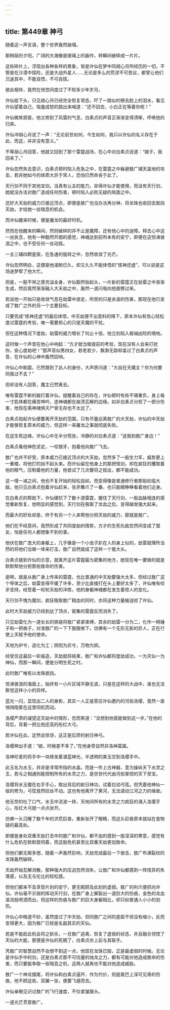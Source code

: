 ```yaml
---
---
---
```

title: 第449章 神弓
---





随着这一声言语，整个世界轰然崩塌。

那绚丽的夕阳，广阔的大海像是玻璃上的画作，转瞬间破碎成一片片。

这些碎片上，浮现出各种各样的景象，皆是许仙在梦中同胡心月所经历的一切，不管是在沙漠中探险，还是大战外星人……无论是多么的荒谬不可思议，都曾让他们沉迷其中，不能自悟，不可自拔。

彼此相伴，竟然在恍惚间度过了不知多少年岁月。

许仙低下头，只见胡心月已经完全恢复常态，吓了一跳似的擦去脸上的泪水，看见许仙望着自己，恼羞成怒的跳出来喊道：“还不回去，小白正在等着你呢！”

许仙微笑颔首，他又修到了风雷的气息，白素贞的声音正渐渐变得清晰，呼唤他的归来。

许仙冲胡心月说了一声：“无论前世如何，今生如何，我只以许仙的名义存在于此，而这，并非没有意义。”

不等胡心月回答，他就又回到了那个雷霆战场，在心中对白素贞说道：“娘子，我回来了。”

许仙忽然失去意识，白素贞顿时陷入危急之中，在雷霆之中躲避敖广铺天盖地的攻击，若非她如今的体质大异于常人，恐怕已然命丧于此了。

天行剑不同于其他宝剑，当真有认主的能力，非得许仙才能使用，而没有天行剑，她就没办法对敖广造成任何伤害，顿时陷入必败无疑的局面之中。

还好大天劫的威力已接近顶点，即便是敖广也没办法再分神，将龙珠也收回去抵挡天劫，才给她一丝喘息的机会。

而许仙醒来时候，便是屠龙的最好时机。

然而在他醒来的瞬间，然则破碎的并不止是魔障，还有他心中的迷障。释去心中这一丝执念，他有一种豁然开朗的感觉，神魂达到前所未有的安宁，即便在这惊涛骇浪之中，也不受任何一丝动摇。

一主三辅四颗星辰，在急速的旋转之中，忽然收敛了光芒。

许仙忽然明白，这便是他渴盼已久，却又久久不能体悟的“炼神还虚”，可以说是这场迷梦帮了他大忙。

但是，一股不祥之感充溢全身，许仙豁然抬起头，一片新的雷霆正在劫雷之中渐渐生成，然后竟然渐渐融入大天劫之中，轰然一道闪电向他直劈过来。

若说他一开始只是收敛气息在劫雷中游走，所受的只是余波的伤害，那现在他已变成了敖广之外的另一个主要目标。

只要完成“炼神还虚”的最后体悟，中天劫便不出意料的降下，原本许仙有信心轻松度过雷霆的考验，唯一需要担心的只是天魔的干扰。

但在这种情况下度劫，劫雷的威力增长了何止十倍，他立刻陷入极端凶险的境地。

这时候一个声音在他心中响起：“方才就当做提前的考验，现在没有人会来打扰你，安心度劫吧！”那声音似男四女，若老若少，飘渺无踪却盖过了白素贞的声音，在许仙的心神中轰然回响。

许仙心中剧震，已然猜到了此人的身份，大声质问道：“大自在天魔主？你为何要同我过不去？”

但却没有人回答，魔主已然离去。

唯有雷霆不断的敲打着许仙，提醒着自己的存在，许仙顿时有些不堪重负，身上每一寸肌体都在痛苦呻吟，连神魂都在崩溃瓦解的边缘。如非白素贞分担了一部分伤害，他现在离神魂俱灭尸骨无存也不太远了。

白素贞抱起许仙便要离开天劫的范围，只有尽量远离敖广的大天劫，许仙的中天劫才能够恢复原本的威力，但这样一来屠龙之事就彻底失败。

在这生死边缘，许仙心中无半分慌张，冷静的对白素贞道：“送我到敖广身边！”

白素贞看他神色坚定，一咬银牙，抱着他向敖广飞去。

敖广也并不好受，原本威力已接近顶点的大天劫，忽然多了一股生力军，威势更上一重楼，将他打的抬不起头来。而许仙留在他身上的那把怪剑，却在疯狂的攫取着他的精气，压制着他的力量，他尝试了几次要将之拔出，都不能成功。

这一增一减之间，他也不复开始的轻松自如，而变得像是普通修行者那般如临大敌，他只见白素贞抱着许仙赶来，张牙舞爪了一番，也只能眼睁睁看着他们近身。

在白素贞的帮助下，许仙硬抗下了数十道雷霆，握住了天行剑，一股血脉相连的感觉重新恢复，他明显的感觉到，天行剑在吸取了龙血之后，变得越发强大起来。

而最大的好处却是，终于有另一个人来帮他分担天劫的威力，那就是敖广。

他们在不经意间，竟然形成了共同度劫的情势，方才的生死仇敌忽然间变成了盟友，怕是任何人都想象不到的事。

他伏在敖广庞大的身躯上，几乎像是一个小虫子趴在人的身上似的，劫雷就理所当然的将他们当做一体来打击，敖广自然就成了这样一个冤大头。

白素贞接到许仙的示意，就离开这片雷霆最为密集的地方，她现在唯一要做的就是默默帮他分担那些致命的伤害。

是啊，就是从敖广身上传来的雷霆，也比普通的中天劫要强大太多，但经过敖广这个导体之后，劫雷变得平缓了许多，至少比直接打在头上要好太多了，许仙唯有咬牙坚持，经受着一轮轮天劫的淬炼，他的身躯神魂都在发生着惊人的变化。

天行剑不愧为魔剑，疯狂吸取敖广精血的同时，亦将这种力量输送给了许仙。

此时大天劫威力已经到达了顶点，密集的雷霆反而消失了。

只见劫雷化为一道长长的铁链将敖广紧紧束缚，其余的劫雷一分为二，化作一柄锤子和一把凿子，对准敖广的一下下狠狠凿下，仿佛有一个无形无影的巨人，正在行使上天赋予他的使命。

天地为炉兮，造化为工；阴阳为灰兮，万物为铜。

经受住这最后一轮锻造，天劫就将结束，敖广和许仙都将度劫成功，一为天仙一为神仙，而那一瞬间，便是分明生死之时。

此时敖广唯有以龙珠抵挡。

惊涛骇浪的海面上，始终有一小片区域平静无波，只是在这样的大战中，谁也无法察觉这样小小的异样。

蓝光一闪，显现出二人的身影，其实一人正是答应许仙邀约的河伯洛缨，竟然一直悄悄隐匿在这里伺机而动。

洛缨严肃的凝望这天劫中的情形，忽而笑道：“没想到他竟能做到这一步。”在他的背后，背着一把比他还高的彤红大弓。

若许仙在此，定然会惊讶，这正是后羿的射日神弓。

洛缨伸出手道：“娘，时候差不多了。”在他身旁自然非洛神莫属。

洛神珍爱的将手中一块焕发着湛蓝神光，半透明的美玉交到洛缨手中。

此玉名为水玉，并非是寻常所指的水晶，而是一件上古神器，意为操纵天下水灵之玉，若与之相通则能控制所有的水灵之力，是世世代代由河伯掌控的天下至宝。

洛缨将水玉握在右手手心，取出背后的射日神功，试着拉动弓弦。但凭着他神仙一级的修为，弓弦竟然纹丝不动。这也有他离开了黄河，无法调动江河之力的缘故。

他无奈的吐了口气，水玉中流波一转，天地间所有的水灵之力疯狂的涌入洛缨手心，彤红大弓就一点点张开。

仿佛一头沉睡了数千年的洪荒巨兽，重新张开了眼睛，而这头巨兽原本就站在食物链的最高处。

即便是身处双重天劫打击中的敖广和许仙，都不由的感到一股深深的寒意，感觉有什么危机在默默窥伺着，而这股危机甚至比双重天劫更加致命。

但他们都无暇多想，随着一声轰然巨响，天劫完成最后一下凿击，敖广布满裂纹的龙珠轰然破碎。

天劫开始瓦解消散，那种强大的压迫忽然消失，让敖广和许仙都感到一阵怪异的失落感，以及无与伦比的轻松感。

但他们都来不及享受片刻的安宁，更无暇顾及此刻的虚弱。敖广的利爪便抓向许仙，许仙毫不示弱的挥动天行剑，在敖广身上撕裂出一道巨大的伤痕，金色的龙血溪流般喷洒而出，但这样的伤痕与敖广的巨大身躯相比，却只如普通人小小的划伤。

许仙心中暗道不妙，虽然度过了中天劫，但同敖广之间的差距不但没有缩小，反而变得更大，因为敖广已经是名副其实的天仙。

若是不能趁此机会将之斩杀，一旦敖广逃离，恢复了虚弱的状态，并且融合领悟了天仙的大能，那便是许仙的死期了，白素贞亦上前与其联手。

凭敖广的智慧自然不会想不到这一点，他现在龙珠已毁，正是最虚弱的时候。无论是许仙手中的剑，还是白素贞那不可估量的烛龙之力，都有可能对他造成致命的伤害，而只要能争取一些喘息之机，这两人就再也不能对他造成威胁。

敖广一个神龙摆尾，将许仙和白素贞逼开，作为代价，则是尾巴上深可见骨的伤痕，他不顾这些，双翼一张，便要飞遁而去。

许仙亲眼见识过敖广的飞行速度，不仅紧皱眉头。

一道光芒贯穿敖广。